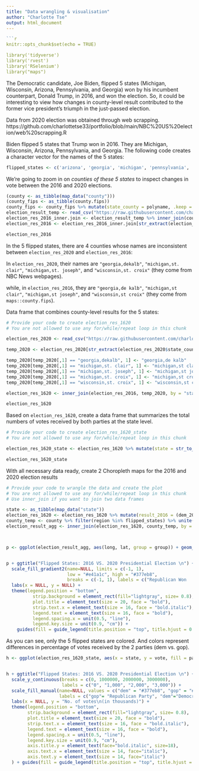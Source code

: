 ---
title: "Data wrangling & visualisation"
author: "Charlotte Tse"
output: html_document
---
```{r}
```{r setup, include=FALSE}
knitr::opts_chunk$set(echo = TRUE)

library('tidyverse')
library('rvest')
library('RSelenium')
library("maps")
```

The Democratic candidate, Joe Biden, flipped 5 states (Michigan, Wisconsin, Arizona, Pennsylvania, and Georgia) won by his incumbent counterpart, Donald Trump, in 2016, and won the election. So, it could be interesting to view how changes in county-level result contributed to the former vice president's triumph in the just-passed election. 

Data from 2020 election was obtained through web scrapping. 
https://github.com/charlottetse33/portfolio/blob/main/NBC%20US%20election/web%20scrapping.R

Biden flipped 5 states that Trump won in 2016. They are Michigan, Wisconsin, Arizona, Pennsylvania, and Georgia. The following code creates a character vector for the names of the 5 states:

```{r}
flipped_states <- c('arizona', 'georgia', 'michigan', 'pennsylvania', 'wisconsin')
```

We're going to zoom in on *counties of these 5 states* to inspect changes in vote between the 2016 and 2020 elections.

```{r}

(county <- as_tibble(map_data("county")))
(county_fips <- as_tibble(county.fips))
county_fips <- county_fips %>% mutate(state_county = polyname, .keep = "unused")
election_result_temp <- read_csv("https://raw.githubusercontent.com/charlottetse33/portfolio/main/NBC%20US%20election/USPresidential08-16.csv") %>% select(fips = fips_code, total_2016,dem_2016,gop_2016)  %>% mutate(fips = as.integer(fips))
election_res_2016_inner.join <- election_result_temp %>% inner_join(county_fips, by = "fips") 
election_res_2016 <- election_res_2016_inner.join[str_extract(election_res_2016_inner.join$state_county,"[a-z]+") %in% flipped_states,] %>% .[,2:5]

election_res_2016
```

In the 5 flipped states, there are 4 counties whose names are inconsistent between `election_res_2020` and `election_res_2016`:

In `election_res_2020`, their names are `"georgia,dekalb"`, `"michigan,st. clair"`, `"michigan,st. joseph"`, and `"wisconsin,st. croix"` (they come from NBC News webpages).
 
while, in `election_res_2016`, they are `"georgia,de kalb"`, `"michigan,st clair"`, `"michigan,st joseph"`, and `"wisconsin,st croix"` (they come from `maps::county.fips`).

Data frame that combines county-level results for the 5 states:

```{r}
# Provide your code to create election_res_1620
# You are not allowed to use any for/while/repeat loop in this chunk 

election_res_2020 <- read_csv("https://raw.githubusercontent.com/charlottetse33/portfolio/main/NBC%20US%20election/election_res_2020.csv")

temp_2020 <- election_res_2020[str_extract(election_res_2020$state_county,"[a-z]+") %in% flipped_states,] %>% mutate(state_county = state_county, total_2020 = trump + biden +others, dem_2020 = trump, gop_2020 = biden, .keep = "none")

temp_2020[temp_2020[,1] == "georgia,dekalb", 1] <- "georgia,de kalb"
temp_2020[temp_2020[,1] == "michigan,st. clair", 1] <- "michigan,st clair"
temp_2020[temp_2020[,1] == "michigan,st. joseph", 1] <- "michigan,st joseph"
temp_2020[temp_2020[,1] == "michigan,st. croix", 1] <- "michigan,st croix"
temp_2020[temp_2020[,1] == "wisconsin,st. croix", 1] <- "wisconsin,st croix"

election_res_1620 <- inner_join(election_res_2016, temp_2020, by = "state_county") %>% select(state_county, total_2016, dem_2016, gop_2016, total_2020, dem_2020, gop_2020) %>% arrange(state_county)

election_res_1620
```

Based on `election_res_1620`, create a data frame that summarizes the total numbers of votes received by both parties at the state level.

```{r}
# Provide your code to create election_res_1620_state
# You are not allowed to use any for/while/repeat loop in this chunk 

election_res_1620_state <- election_res_1620 %>% mutate(state = str_to_title(str_extract(election_res_1620$state_county,"[a-z]+"))) %>% group_by(state) %>% summarise(dem_2016 = sum(dem_2016), dem_2020 = sum(dem_2020), gop_2016 = sum(gop_2016), gop_2020 = sum(gop_2020)) %>% pivot_longer(., cols = dem_2016:gop_2020, names_to = "party_year", values_to = "vote") %>% mutate(party = str_extract(party_year,"[a-z]+"), year = str_extract(party_year, "[0-9]+"), .keep = "unused") %>% .[,c(1,3,4,2)]

election_res_1620_state
```

With all necessary data ready, create 2 Choropleth maps for the 2016 and 2020 election results 

```{r fig.width=15, fig.height=6.5, fig.align = "center"}
# Provide your code to wrangle the data and create the plot
# You are not allowed to use any for/while/repeat loop in this chunk 
# Use inner_join if you want to join two data frames

state <- as_tibble(map_data("state"))
election_res_1620 <- election_res_1620 %>% mutate(result_2016 = (dem_2016 -gop_2016)/total_2016, result_2020 = (dem_2020 -gop_2020)/total_2020)
county_temp <- county %>% filter(region %in% flipped_states) %>% unite(state_county, region, subregion, sep = ",")
election_result_agg <- inner_join(election_res_1620, county_temp, by = "state_county") %>% select(state_county,result_2016, result_2020, long, lat, group, order) %>% pivot_longer(., cols = result_2016:result_2020, names_to = "year",names_prefix = "result_", values_to = "result")



p <- ggplot(election_result_agg, aes(long, lat, group = group)) + geom_polygon(aes(fill = result)) + facet_grid(~ year) + geom_polygon(data = state, aes(long, lat, group = group), colour = "black", fill = "NA", size = 0.6)


p + ggtitle("Flipped States: 2016 VS. 2020 Presidential Election \n") + theme_bw() +
  scale_fill_gradient2(name=NULL, limits = c(-1, 1), 
                       low = "#e41a1c", high = "#377eb8", 
                       breaks = c(-1, 1), labels = c("Republican Won        ", "Democrat Won")) +
  labs(x = NULL, y = NULL) +
  theme(legend.position = "bottom",
          strip.background = element_rect(fill="lightgray", size= 0.8),
          plot.title = element_text(size = 20, face = "bold"),
          strip.text.x = element_text(size = 16, face = "bold.italic"),
          legend.text = element_text(size = 16, face = "bold"),
          legend.spacing.x = unit(0.5, "line"),
          legend.key.size = unit(0.9, "cm")) +  
    guides(fill = guide_legend(title.position = "top", title.hjust = 0.5)) 

```
As you can see, only the 5 flipped states are colored. And colors represent differences in percentage of votes received by the 2 parties (dem vs. gop).


```{r fig.width=15, fig.height=6.5, fig.align = "center"}

h <- ggplot(election_res_1620_state, aes(x = state, y = vote, fill = party)) + geom_histogram(stat = "identity", position = "dodge", width = 0.5) + facet_grid(~ year) 


h + ggtitle("Flipped States: 2016 VS. 2020 Presidential Election \n") + theme_bw() +
  scale_y_continuous(breaks = c(0, 1000000, 2000000, 3000000), 
                     labels = c("0", "1,000", "2,000", "3,000")) + 
  scale_fill_manual(name=NULL, values = c("dem" = "#377eb8", "gop" = "#e41a1c"),
                    labels = c("gop"= "Republican Party", "dem"="Democrat Party        " )) +
  labs(x = NULL, y = "No. of votes\n(in thousands)") + 
  theme(legend.position = "bottom",
        strip.background = element_rect(fill="lightgray", size= 0.8),
        plot.title = element_text(size = 20, face = "bold"),
        strip.text.x = element_text(size = 16, face = "bold.italic"),
        legend.text = element_text(size = 16, face = "bold"),
        legend.spacing.x = unit(0.5, "line"),
        legend.key.size = unit(0.9, "cm"),
        axis.title.y = element_text(face="bold.italic", size=18),
        axis.text.x = element_text(size = 14, face="italic"),
        axis.text.y = element_text(size = 14, face="italic")
  ) + guides(fill = guide_legend(title.position = "top", title.hjust = 0.5)) 

```
